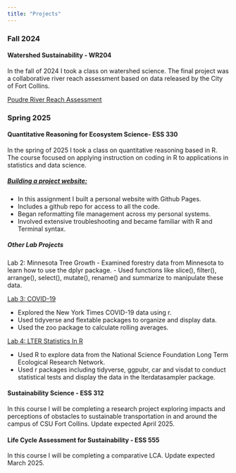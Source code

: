 ```yaml
---
title: "Projects"
---
```


### Fall 2024

#### Watershed Sustainability - WR204

In the fall of 2024 I took a class on watershed science. The final project was a collaborative river reach assessment based on data released by the City of Fort Collins.

<a href="media/wr204_poudre_river_reach_assessment.pdf" target="_blank"> Poudre River Reach Assessment </a>


### Spring 2025

#### Quantitative Reasoning for Ecosystem Science- ESS 330

In the spring of 2025 I took a class on quantitative reasoning based in R. The course focused on applying instruction on coding in R to applications in statistics and data science.

##### [Building a project website:](https://zcramton.github.io){target="_blank"}

-   In this assignment I built a personal website with Github Pages.
-   Includes a github repo for access to all the code.
-   Began reformatting file management across my personal systems.
-   Involved extensive troubleshooting and became familiar with R and Terminal syntax.

##### Other Lab Projects

Lab 2: Minnesota Tree Growth
-   Examined forestry data from Minnesota to learn how to use the dplyr package.
-   Used functions like slice(), filter(), arrange(), select(), mutate(), rename() and summarize to manipulate these data.

[Lab 3: COVID-19](https://zcramton.github.io/csu-ess-lab3/lab-03.html){target="_blank"}

-   Explored the New York Times COVID-19 data using r.
-   Used tidyverse and flextable packages to organize and display data.
-   Used the zoo package to calculate rolling averages.

[Lab 4: LTER Statistics In R](https://zcramton.github.io/csu-ess330-lab4/lab-04.html){target="_blank"}

-   Used R to explore data from the National Science Foundation Long Term Ecological Research Network.
-   Used r packages including tidyverse, ggpubr, car and visdat to conduct statistical tests and display the data in the lterdatasampler package.


#### Sustainability Science - ESS 312

In this course I will be completing a research project exploring impacts and perceptions of obstacles to sustainable transportation in and around the campus of CSU Fort Collins. Update expected April 2025.

#### Life Cycle Assessment for Sustainability - ESS 555

In this course I will be completing a comparative LCA. Update expected March 2025.
